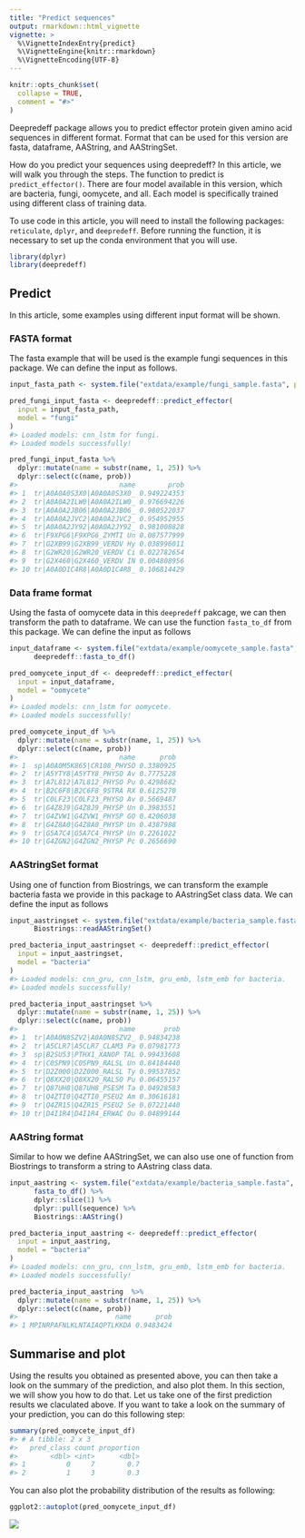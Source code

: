 ```yaml
---
title: "Predict sequences"
output: rmarkdown::html_vignette
vignette: >
  %\VignetteIndexEntry{predict}
  %\VignetteEngine{knitr::rmarkdown}
  %\VignetteEncoding{UTF-8}
---
```


```r
knitr::opts_chunk$set(
  collapse = TRUE,
  comment = "#>"
)
```

Deepredeff package allows you to predict effector protein given amino acid sequences in different format. Format that can be used for this version are fasta, dataframe, AAString, and AAStringSet. 

How do you predict your sequences using deepredeff? In this article, we will walk you through the steps. The function to predict is `predict_effector()`. There are four model available in this version, which are bacteria, fungi, oomycete, and all. Each model is specifically trained using different class of training data.

To use code in this article, you will need to install the following packages: `reticulate`, `dplyr`, and `deepredeff`. Before running the function, it is necessary to set up the conda environment that you will use. 

```r
library(dplyr)
library(deepredeff)
```

## Predict

In this article, some examples using different input format will be shown. 

### FASTA format 

The fasta example that will be used is the example fungi sequences in this package. We can define the input as follows.

```r
input_fasta_path <- system.file("extdata/example/fungi_sample.fasta", package = "deepredeff")
```


```r
pred_fungi_input_fasta <- deepredeff::predict_effector(
  input = input_fasta_path,
  model = "fungi"
)
#> Loaded models: cnn_lstm for fungi.
#> Loaded models successfully!
```


``` r
pred_fungi_input_fasta %>% 
  dplyr::mutate(name = substr(name, 1, 25)) %>% 
  dplyr::select(c(name, prob))
#>                         name        prob
#> 1  tr|A0A0A0S3X0|A0A0A0S3X0_ 0.949224353
#> 2  tr|A0A0A2ILW0|A0A0A2ILW0_ 0.976694226
#> 3  tr|A0A0A2JB06|A0A0A2JB06_ 0.980522037
#> 4  tr|A0A0A2JVC2|A0A0A2JVC2_ 0.954952955
#> 5  tr|A0A0A2JY92|A0A0A2JY92_ 0.981008828
#> 6  tr|F9XPG6|F9XPG6_ZYMTI Un 0.087577999
#> 7  tr|G2XB99|G2XB99_VERDV Hy 0.038996011
#> 8  tr|G2WR20|G2WR20_VERDV Ci 0.022782654
#> 9  tr|G2X460|G2X460_VERDV IN 0.004808956
#> 10 tr|A0A0D1C4R8|A0A0D1C4R8_ 0.106814429
```

### Data frame format 

Using the fasta of oomycete data in this `deepredeff` pakcage, we can then transform the path to dataframe. We can use the function `fasta_to_df` from this package. We can define the input as follows

```r
input_dataframe <- system.file("extdata/example/oomycete_sample.fasta", package = "deepredeff") %>%
      deepredeff::fasta_to_df() 
```


```r
pred_oomycete_input_df <- deepredeff::predict_effector(
  input = input_dataframe,
  model = "oomycete"
)
#> Loaded models: cnn_lstm for oomycete.
#> Loaded models successfully!
```

```r
pred_oomycete_input_df %>% 
  dplyr::mutate(name = substr(name, 1, 25)) %>% 
  dplyr::select(c(name, prob))
#>                         name      prob
#> 1  sp|A0A0M5K865|CR108_PHYSO 0.3380925
#> 2  tr|A5YTY8|A5YTY8_PHYSO Av 0.7775228
#> 3  tr|A7L812|A7L812_PHYSO Pu 0.4298682
#> 4  tr|B2C6F8|B2C6F8_9STRA RX 0.6125270
#> 5  tr|C0LF23|C0LF23_PHYSO Av 0.5669487
#> 6  tr|G4Z8J9|G4Z8J9_PHYSP Un 0.3983551
#> 7  tr|G4ZVW1|G4ZVW1_PHYSP GO 0.4206038
#> 8  tr|G4Z8A0|G4Z8A0_PHYSP Un 0.4387988
#> 9  tr|G5A7C4|G5A7C4_PHYSP Un 0.2261022
#> 10 tr|G4ZGN2|G4ZGN2_PHYSP Pc 0.2656690
```



### AAStringSet format

Using one of function from Biostrings, we can transform the example bacteria fasta we provide in this package to AAstringSet class data. We can define the input as follows

```r
input_aastringset <- system.file("extdata/example/bacteria_sample.fasta", package = "deepredeff") %>%
      Biostrings::readAAStringSet()
```


```r
pred_bacteria_input_aastringset <- deepredeff::predict_effector(
  input = input_aastringset,
  model = "bacteria"
)
#> Loaded models: cnn_gru, cnn_lstm, gru_emb, lstm_emb for bacteria.
#> Loaded models successfully!
```

```r
pred_bacteria_input_aastringset %>% 
  dplyr::mutate(name = substr(name, 1, 25)) %>% 
  dplyr::select(c(name, prob))
#>                         name       prob
#> 1  tr|A0A0N8SZV2|A0A0N8SZV2_ 0.94834238
#> 2  tr|A5CLR7|A5CLR7_CLAM3 Pa 0.07981773
#> 3  sp|B2SU53|PTHX1_XANOP TAL 0.99433608
#> 4  tr|C0SPN9|C0SPN9_RALSL Un 0.84184440
#> 5  tr|D2Z000|D2Z000_RALSL Ty 0.99537852
#> 6  tr|Q8XX20|Q8XX20_RALSO Pu 0.06455157
#> 7  tr|Q87UH8|Q87UH8_PSESM Ta 0.04928583
#> 8  tr|Q4ZTI0|Q4ZTI0_PSEU2 Am 0.30616181
#> 9  tr|Q4ZR15|Q4ZR15_PSEU2 Se 0.07221440
#> 10 tr|D4I1R4|D4I1R4_ERWAC Ou 0.04899144
```

### AAString format

Similar to how we define AAStringSet, we can also use one of function from Biostrings to transform a string to AAstring class data.

```r
input_aastring <- system.file("extdata/example/bacteria_sample.fasta", package = "deepredeff") %>%
      fasta_to_df() %>%
      dplyr::slice(1) %>%
      dplyr::pull(sequence) %>%
      Biostrings::AAString()
```


```r
pred_bacteria_input_aastring <- deepredeff::predict_effector(
  input = input_aastring,
  model = "bacteria"
)
#> Loaded models: cnn_gru, cnn_lstm, gru_emb, lstm_emb for bacteria.
#> Loaded models successfully!
```

```r
pred_bacteria_input_aastring  %>% 
  dplyr::mutate(name = substr(name, 1, 25)) %>% 
  dplyr::select(c(name, prob))
#>                        name      prob
#> 1 MPINRPAFNLKLNTAIAQPTLKKDA 0.9483424
```



## Summarise and plot

Using the results you obtained as presented above, you can then take a look on the summary of the prediction, and also plot them. In this section, we will show you how to do that. Let us take one of the first prediction results we claculated above. If you want to take a look on the summary of your prediction, you can do this following step: 


```r
summary(pred_oomycete_input_df)
#> # A tibble: 2 x 3
#>   pred_class count proportion
#>        <dbl> <int>      <dbl>
#> 1          0     7        0.7
#> 2          1     3        0.3
```

You can also plot the probability distribution of the results as following:

```r
ggplot2::autoplot(pred_oomycete_input_df)
```

![](https://i.imgur.com/OWGh8JS.png)



